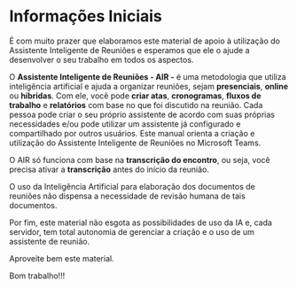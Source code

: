 # Informações Iniciais {.unnumbered}

É com muito prazer que elaboramos este material de apoio à utilização do Assistente Inteligente de Reuniões e esperamos que ele o ajude a desenvolver o seu trabalho em todos os aspectos.

O **Assistente Inteligente de Reuniões - AIR -** é uma metodologia que utiliza inteligência artificial e ajuda a organizar reuniões, sejam **presenciais**, **online** ou **híbridas**. Com ele, você pode **criar atas**, **cronogramas**, **fluxos de trabalho** e **relatórios** com base no que foi discutido na reunião. Cada pessoa pode criar o seu próprio assistente de acordo com suas próprias necessidades e/ou pode utilizar um assistente já configurado e compartilhado por outros usuários. Este manual orienta a criação e utilização do Assistente Inteligente de Reuniões no Microsoft Teams.

::: callout-important
O AIR só funciona com base na **transcrição do encontro**, ou seja, você precisa ativar a **transcrição** antes do início da reunião.
:::

::: callout-warning
O uso da Inteligência Artificial para elaboração dos documentos de reuniões não dispensa a necessidade de revisão humana de tais documentos.
:::

Por fim, este material não esgota as possibilidades de uso da IA e, cada servidor, tem total autonomia de gerenciar a criação e o uso de um assistente de reunião.

Aproveite bem este material.

Bom trabalho!!!
